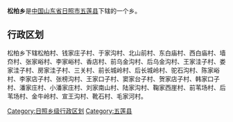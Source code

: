 '''松柏乡'''是[[中华人民共和国|中国]][[山东省|山东省]][[日照市|日照市]][[五莲县|五莲县]]下辖的一个乡。

== 行政区划 ==

松柏乡下辖松柏村、钱家庄子村、于家沟村、北山前村、东白庙村、西白庙村、墙夼村、张家峪村、李家峪村、香店村、前乌金沟村、后乌金沟村、王家洼子村、娄家洼子村、房家洼子村、三关村、前长城岭村、后长城岭村、驼石沟村、陈家峪村、李家店子村、张榜沟村、王家口子村、窦家台子村、贺家店子村、韩家口子村、潘家庄村、小潘家庄村、刘家南山村、陆家沟村、鞠家西崖村、前苇场村、后苇场村、金牛岭村、宣王沟村、靴石村、毛家河村。

{{山东小作品}}
{{五莲县行政区划}}

[[Category:日照乡级行政区划|Category:日照乡级行政区划]]
[[Category:五莲县|Category:五莲县]]